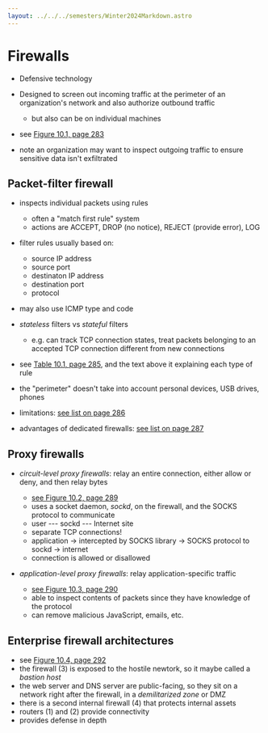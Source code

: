 ```yaml
---
layout: ../../../semesters/Winter2024Markdown.astro
---
```


# Firewalls

- Defensive technology
- Designed to screen out incoming traffic at the perimeter of an organization's
  network and also authorize outbound traffic

  - but also can be on individual machines

- see
  [Figure 10.1, page 283](https://people.scs.carleton.ca/~paulv/toolsjewels/TJrev1/ch10-rev1.pdf)

- note an organization may want to inspect outgoing traffic to ensure sensitive
  data isn't exfiltrated

## Packet-filter firewall

- inspects individual packets using rules
  - often a "match first rule" system
  - actions are ACCEPT, DROP (no notice), REJECT (provide error), LOG
- filter rules usually based on:

  - source IP address
  - source port
  - destinaton IP address
  - destination port
  - protocol

- may also use ICMP type and code
- _stateless_ filters vs _stateful_ filters

  - e.g. can track TCP connection states, treat packets belonging to an accepted
    TCP connection different from new connections

- see
  [Table 10.1, page 285](https://people.scs.carleton.ca/~paulv/toolsjewels/TJrev1/ch10-rev1.pdf),
  and the text above it explaining each type of rule

- the "perimeter" doesn't take into account personal devices, USB drives, phones

- limitations:
  [see list on page 286](https://people.scs.carleton.ca/~paulv/toolsjewels/TJrev1/ch10-rev1.pdf)

- advantages of dedicated firewalls:
  [see list on page 287](https://people.scs.carleton.ca/~paulv/toolsjewels/TJrev1/ch10-rev1.pdf)

## Proxy firewalls

- _circuit-level proxy firewalls_: relay an entire connection, either allow or
  deny, and then relay bytes

  - [see Figure 10.2, page 289](https://people.scs.carleton.ca/~paulv/toolsjewels/TJrev1/ch10-rev1.pdf)
  - uses a socket daemon, _sockd_, on the firewall, and the SOCKS protocol to
    communicate
  - user --- sockd --- Internet site
  - separate TCP connections!
  - application -> intercepted by SOCKS library -> SOCKS protocol to sockd ->
    internet
  - connection is allowed or disallowed

- _application-level proxy firewalls_: relay application-specific traffic
  - [see Figure 10.3, page 290](https://people.scs.carleton.ca/~paulv/toolsjewels/TJrev1/ch10-rev1.pdf)
  - able to inspect contents of packets since they have knowledge of the
    protocol
  - can remove malicious JavaScript, emails, etc.

## Enterprise firewall architectures

- see
  [Figure 10.4, page 292](https://people.scs.carleton.ca/~paulv/toolsjewels/TJrev1/ch10-rev1.pdf)
- the firewall (3) is exposed to the hostile newtork, so it maybe called a
  _bastion host_
- the web server and DNS server are public-facing, so they sit on a network
  right after the firewall, in a _demilitarized zone_ or DMZ
- there is a second internal firewall (4) that protects internal assets
- routers (1) and (2) provide connectivity
- provides defense in depth
